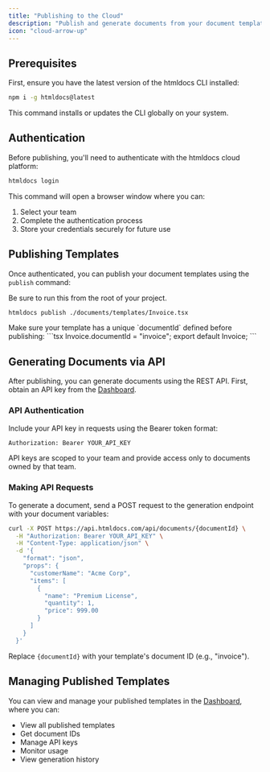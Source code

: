 ```yaml
---
title: "Publishing to the Cloud"
description: "Publish and generate documents from your document templates using the API"
icon: "cloud-arrow-up"
---
```


## Prerequisites

First, ensure you have the latest version of the htmldocs CLI installed:

```bash
npm i -g htmldocs@latest
```

This command installs or updates the CLI globally on your system.

## Authentication

Before publishing, you'll need to authenticate with the htmldocs cloud platform:

```bash
htmldocs login
```

This command will open a browser window where you can:
1. Select your team
2. Complete the authentication process
3. Store your credentials securely for future use

## Publishing Templates

Once authenticated, you can publish your document templates using the `publish` command:

<Warning>Be sure to run this from the root of your project.</Warning>

```bash
htmldocs publish ./documents/templates/Invoice.tsx
```


<Note>
Make sure your template has a unique `documentId` defined before publishing:
```tsx
Invoice.documentId = "invoice";
export default Invoice;
```
</Note>

## Generating Documents via API

After publishing, you can generate documents using the REST API. First, obtain an API key from the [Dashboard](https://htmldocs.com/dashboard).

### API Authentication

Include your API key in requests using the Bearer token format:

```bash
Authorization: Bearer YOUR_API_KEY
```

<Note>
API keys are scoped to your team and provide access only to documents owned by that team.
</Note>

### Making API Requests

To generate a document, send a POST request to the generation endpoint with your document variables:

```bash
curl -X POST https://api.htmldocs.com/api/documents/{documentId} \
  -H "Authorization: Bearer YOUR_API_KEY" \
  -H "Content-Type: application/json" \
  -d '{
    "format": "json",
    "props": {
      "customerName": "Acme Corp",
      "items": [
        {
          "name": "Premium License",
          "quantity": 1,
          "price": 999.00
        }
      ]
    }
  }'
```

Replace `{documentId}` with your template's document ID (e.g., "invoice").

## Managing Published Templates

You can view and manage your published templates in the [Dashboard](https://htmldocs.com/dashboard), where you can:

- View all published templates
- Get document IDs
- Manage API keys
- Monitor usage
- View generation history
